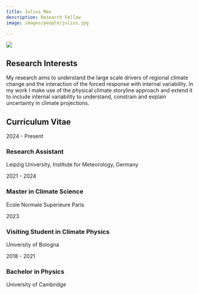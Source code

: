 ```yaml
---
title: Julius Mex
description: Research Fellow
image: images/people/julius.jpg

---
```



<div class="profile-container">
<div class="profile-image-container">
<img src="/images/people/julius.jpg" class="profile-image">
<div class="social-icons">
  <a href="mailto:Julius.mex@uni-leipzig.de" target="_blank">
    <i class="fa-solid fa-envelope"></i>
  </a>
  <a href="https://orcid.org/0009-0005-3186-2812" target="_blank">
    <i class="fa-brands fa-orcid"></i>
  </a>
</div>
</div>

<div class="bio-content">


</div>
</div>

## Research Interests

My research aims to understand the large scale drivers of regional climate change and the interaction of the forced response with internal variability. In my work I make use of the physical climate storyline approach and extend it to include internal variability to understand, constrain and explain uncertainty in climate projections.

## Curriculum Vitae <span class="cv-toggle" data-bs-toggle="collapse" data-bs-target="#cv-timeline" aria-expanded="false"></span>

<div id="cv-timeline" class="collapse">
<div class="timeline">
<div class="timeline-item">
<div class="timeline-date">2024 - Present</div>
<div class="timeline-content">
<h3>Research Assistant</h3>
<p>Leipzig University, Institute for Meteorology, Germany</p>
</div>
</div>

<div class="timeline-item">
<div class="timeline-date">2021 - 2024 </div>
<div class="timeline-content">
<h3>Master in Climate Science</h3>
<p>Ecole Normale Superieure Paris</p>
</div>
</div>

<div class="timeline-item">
<div class="timeline-date">2023</div>
<div class="timeline-content">
<h3>Visiting Student in Climate Physics</h3>
<p>University of Bologna</p>
</div>
</div>

<div class="timeline-item">
<div class="timeline-date">2018 - 2021</div>
<div class="timeline-content">
<h3>Bachelor in Physics</h3>
<p>University of Cambridge</p>
</div>
</div>
</div>
</div>


